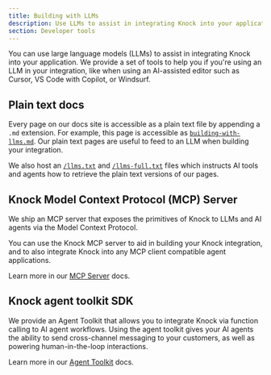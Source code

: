 ```yaml
---
title: Building with LLMs
description: Use LLMs to assist in integrating Knock into your application.
section: Developer tools
---
```


You can use large language models (LLMs) to assist in integrating Knock into your application. We provide a set of tools to help you if you're using an LLM in your integration, like when using an AI-assisted editor such as Cursor, VS Code with Copilot, or Windsurf.

## Plain text docs

Every page on our docs site is accessible as a plain text file by appending a `.md` extension. For example, this page is accessible as [`building-with-llms.md`](/developer-tools/building-with-llms.md). Our plain text pages are useful to feed to an LLM when building your integration.

We also host an [`/llms.txt`](https://docs.knock.app/llms.txt) and [`/llms-full.txt`](https://docs.knock.app/llms-full.txt) files which instructs AI tools and agents how to retrieve the plain text versions of our pages.

## Knock Model Context Protocol (MCP) Server

We ship an MCP server that exposes the primitives of Knock to LLMs and AI agents via the Model Context Protocol.

You can use the Knock MCP server to aid in building your Knock integration, and to also integrate Knock into any MCP client compatible agent applications.

Learn more in our [MCP Server](/developer-tools/mcp-server) docs.

## Knock agent toolkit SDK

We provide an Agent Toolkit that allows you to integrate Knock via function calling to AI agent workflows. Using the agent toolkit gives your AI agents the ability to send cross-channel messaging to your customers, as well as powering human-in-the-loop interactions.

Learn more in our [Agent Toolkit](/developer-tools/agent-toolkit/overview) docs.
